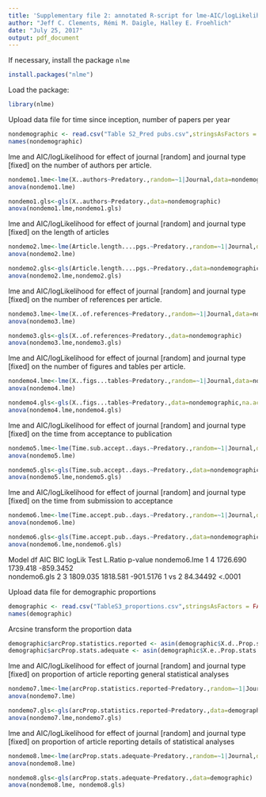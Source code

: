 ---
title: 'Supplementary file 2: annotated R-script for lme-AIC/logLikelihood analysis for non-demographic article-level metrics'
author: "Jeff C. Clements, Rémi M. Daigle, Halley E. Froehlich"
date: "July 25, 2017"
output: pdf_document
---

If necessary, install the package `nlme`
```{r install, eval=FALSE}
install.packages("nlme")
```

Load the package:
```{r load}
library(nlme)
```

Upload data file for time since inception, number of papers per year
```{r}
nondemographic <- read.csv("Table S2_Pred pubs.csv",stringsAsFactors = FALSE)
names(nondemographic)
```

lme and AIC/logLikelihood for effect of journal [random] and journal type [fixed] on the number of authors per article.
```{r}
nondemo1.lme<-lme(X..authors~Predatory.,random=~1|Journal,data=nondemographic)
anova(nondemo1.lme)

```
```{r}
nondemo1.gls<-gls(X..authors~Predatory.,data=nondemographic)
anova(nondemo1.lme,nondemo1.gls)

```

lme and AIC/logLikelihood for effect of journal [random] and journal type [fixed] on the length of articles
```{r}
nondemo2.lme<-lme(Article.length....pgs.~Predatory.,random=~1|Journal,data=nondemographic)
anova(nondemo2.lme)
```

```{r}
nondemo2.gls<-gls(Article.length....pgs.~Predatory.,data=nondemographic)
anova(nondemo2.lme,nondemo2.gls)
```

lme and AIC/logLikelihood for effect of journal [random] and journal type [fixed] on the number of references per article.
```{r}
nondemo3.lme<-lme(X..of.references~Predatory.,random=~1|Journal,data=nondemographic)
anova(nondemo3.lme)
```

```{r}
nondemo3.gls<-gls(X..of.references~Predatory.,data=nondemographic)
anova(nondemo3.lme,nondemo3.gls)
```

lme and AIC/logLikelihood for effect of journal [random] and journal type [fixed] on the number of figures and tables per article.
```{r}
nondemo4.lme<-lme(X..figs...tables~Predatory.,random=~1|Journal,data=nondemographic,na.action='na.omit')
anova(nondemo4.lme)
```

```{r}
nondemo4.gls<-gls(X..figs...tables~Predatory.,data=nondemographic,na.action='na.omit')
anova(nondemo4.lme,nondemo4.gls)
```

lme and AIC/logLikelihood for effect of journal [random] and journal type [fixed] on the time from acceptance to publication

```{r}
nondemo5.lme<-lme(Time.sub.accept..days.~Predatory.,random=~1|Journal,data=nondemographic,na.action='na.omit')
anova(nondemo5.lme)
```


```{r}
nondemo5.gls<-gls(Time.sub.accept..days.~Predatory.,data=nondemographic,na.action='na.omit')
anova(nondemo5.lme,nondemo5.gls)
```

lme and AIC/logLikelihood for effect of journal [random] and journal type [fixed] on the time from submission to acceptance
```{r}
nondemo6.lme<-lme(Time.accept.pub..days.~Predatory.,random=~1|Journal,data=nondemographic,na.action='na.omit')
anova(nondemo6.lme)
```

```{r}
nondemo6.gls<-gls(Time.accept.pub..days.~Predatory.,data=nondemographic,na.action='na.omit')
anova(nondemo6.lme,nondemo6.gls)
```
Model df      AIC      BIC    logLik   Test  L.Ratio p-value
nondemo6.lme     1  4 1726.690 1739.418 -859.3452                        
nondemo6.gls     2  3 1809.035 1818.581 -901.5176 1 vs 2 84.34492  <.0001


Upload data file for demographic proportions
```{r}
demographic <- read.csv("TableS3_proportions.csv",stringsAsFactors = FALSE)
names(demographic)
```

Arcsine transform the proportion data
```{r}
demographic$arcProp.statistics.reported <- asin(demographic$X.d..Prop.statistics.reported)
demographic$arcProp.stats.adequate <- asin(demographic$X.e..Prop.stats.adequate)

```

lme and AIC/logLikelihood for effect of journal [random] and journal type [fixed] on proportion of article reporting general statistical analyses
```{r}
nondemo7.lme<-lme(arcProp.statistics.reported~Predatory.,random=~1|Journal,data=demographic)
anova(nondemo7.lme)
```
```{r}
nondemo7.gls<-gls(arcProp.statistics.reported~Predatory.,data=demographic)
anova(nondemo7.lme,nondemo7.gls)
```


lme and AIC/logLikelihood for effect of journal [random] and journal type [fixed] on proportion of article reporting details of statistical analyses
```{r}
nondemo8.lme<-lme(arcProp.stats.adequate~Predatory.,random=~1|Journal,data=demographic)
anova(nondemo8.lme)
```

```{r}
nondemo8.gls<-gls(arcProp.stats.adequate~Predatory.,data=demographic)
anova(nondemo8.lme, nondemo8.gls)
```

